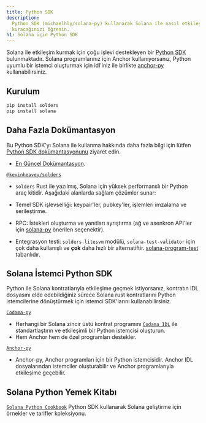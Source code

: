 ```yaml
---
title: Python SDK
description:
  Python SDK (michaelhly/solana-py) kullanarak Solana ile nasıl etkileşim
  kuracağınızı öğrenin.
h1: Solana için Python SDK
---
```


Solana ile etkileşim kurmak için çoğu işlevi destekleyen bir
[Python SDK](https://github.com/michaelhly/solana-py) bulunmaktadır. Solana
programlarınız için Anchor kullanıyorsanız, Python uyumlu bir istemci oluşturmak
için idl'iniz ile birlikte [anchor-py](https://github.com/kevinheavey/anchorpy)
kullanabilirsiniz.

## Kurulum

```bash title="Terminal"
pip install solders
pip install solana
```

## Daha Fazla Dokümantasyon

Bu Python SDK'yı Solana ile kullanma hakkında daha fazla bilgi için lütfen
[Python SDK dokümantasyonunu](https://github.com/michaelhly/solana-py?tab=readme-ov-file#general-usage)
ziyaret edin.

- [En Güncel Dokümantasyon](https://michaelhly.github.io/solana-py/).

[`@kevinheavey/solders`](https://github.com/kevinheavey/solders)

- `solders` Rust ile yazılmış, Solana için yüksek performanslı bir Python araç
  kitidir. Aşağıdaki alanlarda sağlam çözümler sunar:

- Temel SDK işlevselliği: keypair'ler, pubkey'ler, işlemleri imzalama ve
  serileştirme.
- RPC: İstekleri oluşturma ve yanıtları ayrıştırma (ağ ve asenkron API'ler için
  [solana-py](https://michaelhly.github.io/solana-py/rpc/async_api/) önerilen
  seçenektir).
- Entegrasyon testi: `solders.litesvm` modülü, `solana-test-validator` için çok
  daha kullanışlı ve **çok** daha hızlı bir alternatiftir.
  [solana-program-test](https://crates.io/crates/solana-program-test)
  tabanlıdır.

## Solana İstemci Python SDK

Python ile Solana kontratlarıyla etkileşime geçmek istiyorsanız, kontratın IDL
dosyasını elde edebildiğiniz sürece Solana rust kontratlarını Python
istemcilerine dönüştürmek için istemci SDK'larını kullanabilirsiniz.

[`Codama-py`](https://www.npmjs.com/package/codama-py)

- Herhangi bir Solana zincir üstü kontrat programını
  [`Codama IDL`](https://github.com/codama-idl/codama) ile standartlaştırın ve
  etkileşimli bir Python istemcisi oluşturun.
- Hem Anchor hem de özel programları destekler.

[`Anchor-py`](https://github.com/kevinheavey/anchorpy)

- Anchor-py, Anchor programları için bir Python istemcisidir. Anchor IDL
  dosyalarından istemciler oluşturabilir ve Anchor programlarıyla etkileşime
  geçebilir.

## Solana Python Yemek Kitabı

[`Solana Python Cookbook`](/developers/cookbook) Python SDK kullanarak Solana
geliştirme için örnekler ve tarifler koleksiyonu.
